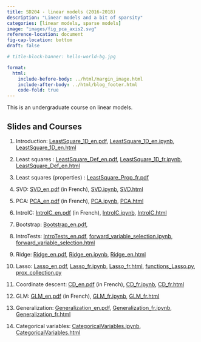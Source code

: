 ```yaml
---
title: SD204 - linear models (2016-2018)
description: "Linear models and a bit of sparsity"
categories: [linear models, sparse models]
image: "images/fig_pca_axis2.svg"
reference-location: document
fig-cap-location: bottom
draft: false

# title-block-banner: hello-world-bg.jpg

format:
  html:
    include-before-body: ../html/margin_image.html
    include-after-body: ../html/blog_footer.html
    code-fold: true
---
```


This is an undergraduate course on linear models.

## Slides and Courses

1. Introduction: [LeastSquare_1D_en.pdf](enseignement/TELECOM/SD204/LeastSquare_1D_en.pdf), [LeastSquare_1D_en.ipynb](enseignement/TELECOM/SD204/LeastSquare_1D_en.ipynb), [LeastSquare_1D_en.html]( http://nbviewer.jupyter.org/url/josephsalmon.eu/enseignement/TELECOM/SD204/LeastSquare_1D_en.ipynb)

1. Least squares : [LeastSquare_Def_en.pdf](enseignement/TELECOM/SD204/LeastSquare_Def_en.pdf), [LeastSquare_1D_fr.ipynb](enseignement/TELECOM/SD204/LeastSquare_Def_en.ipynb), [LeastSquare_Def_en.html]( http://nbviewer.jupyter.org/url/josephsalmon.eu/enseignement/TELECOM/SD204/LeastSquare_Def_en.ipynb)

1. Least squares (properties) : [LeastSquare_Prop_fr.pdf](enseignement/TELECOM/SD204/LeastSquare_Prop_en.pdf)

1. SVD: [SVD_en.pdf](enseignement/TELECOM/SD204/SVD_en.pdf) (in French), [SVD.ipynb](enseignement/TELECOM/SD204/SVD.ipynb), [SVD.html]( http://nbviewer.jupyter.org/url/josephsalmon.eu/enseignement/TELECOM/SD204/SVD.ipynb)

1. PCA: [PCA_en.pdf](enseignement/TELECOM/SD204/PCA_en.pdf)</a> (in French), [PCA.ipynb](enseignement/TELECOM/SD204/PCA.ipynb), [PCA.html]( http://nbviewer.jupyter.org/url/josephsalmon.eu/enseignement/TELECOM/SD204/PCA.ipynb)

1. IntroIC: [IntroIC_en.pdf](enseignement/TELECOM/SD204/IntroIC_en.pdf) (in French), [IntroIC.ipynb](enseignement/TELECOM/SD204/IntroIC.ipynb), [IntroIC.html]( http://nbviewer.jupyter.org/url/josephsalmon.eu/enseignement/TELECOM/SD204/IntroIC.ipynb)

1. Bootstrap: [Bootstrap_en.pdf](enseignement/TELECOM/SD204/Bootstrap_en.pdf),

1. IntroTests: [IntroTests_en.pdf](enseignement/TELECOM/SD204/IntroTests_en.pdf), [forward_variable_selection.ipynb](enseignement/TELECOM/SD204/forward_variable_selection.ipynb), [forward_variable_selection.html]( http://nbviewer.jupyter.org/url/josephsalmon.eu/enseignement/TELECOM/SD204/forward_variable_selection.ipynb)

1. Ridge: [Ridge_en.pdf](enseignement/TELECOM/SD204/Ridge_en.pdf), [Ridge_en.ipynb](enseignement/TELECOM/SD204/Ridge_en.ipynb), [Ridge_en.html]( http://nbviewer.jupyter.org/url/josephsalmon.eu/enseignement/TELECOM/SD204/Ridge_en.ipynb)

1. Lasso: [Lasso_en.pdf](enseignement/TELECOM/SD204/Lasso_en.pdf), [Lasso_fr.ipynb](enseignement/TELECOM/SD204/Lasso_fr.ipynb), [Lasso_fr.html]( http://nbviewer.jupyter.org/url/josephsalmon.eu/enseignement/TELECOM/SD204/Lasso_fr.ipynb),
 [functions_Lasso.py](enseignement/TELECOM/SD204/functions_Lasso.py), [prox_collection.py](enseignement/TELECOM/SD204/prox_collection.py)

1. Coordinate descent: [CD_en.pdf](enseignement/TELECOM/SD204/CD_en.pdf) (in French), [CD_fr.ipynb](enseignement/TELECOM/SD204/CD_fr.ipynb), [CD_fr.html]( http://nbviewer.jupyter.org/url/josephsalmon.eu/enseignement/TELECOM/SD204/CD_fr.ipynb)

1. GLM: [GLM_en.pdf](enseignement/TELECOM/SD204/GLM_en.pdf) (in French), [GLM_fr.ipynb](enseignement/TELECOM/SD204/GLM_fr.ipynb), [GLM_fr.html]( http://nbviewer.jupyter.org/url/josephsalmon.eu/enseignement/TELECOM/SD204/GLM_fr.ipynb)

1. Generalization: [Generalization_en.pdf](enseignement/TELECOM/SD204/Generalization_en.pdf), [Generalization_fr.ipynb](enseignement/TELECOM/SD204/Generalization_fr.ipynb), [Generalization_fr.html]( http://nbviewer.jupyter.org/url/josephsalmon.eu/enseignement/TELECOM/SD204/Generalization_fr.ipynb)


1. Categorical variables: [CategoricalVariables.ipynb](enseignement/TELECOM/SD204/CategoricalVariables.ipynb), [CategoricalVariables.html]( http://nbviewer.jupyter.org/url/josephsalmon.eu/enseignement/TELECOM/SD204/CategoricalVariables.ipynb)

<br>
<br>
<br>

